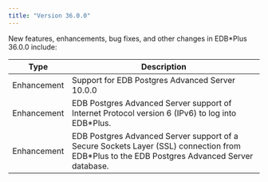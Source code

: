 ```yaml
---
title: "Version 36.0.0"
---
```

<div id="release_notes" class="registered_link"></div>

New features, enhancements, bug fixes, and other changes in EDB*Plus 36.0.0 include:

| Type        | Description                                                                                                                                  |
| ----------- | -------------------------------------------------------------------------------------------------------------------------------------------- | 
| Enhancement | Support for EDB Postgres Advanced Server 10.0.0                                                                                              |
| Enhancement | EDB Postgres Advanced Server support of Internet Protocol version 6 (IPv6) to log into EDB\*Plus.                                            |
| Enhancement | EDB Postgres Advanced Server support of a Secure Sockets Layer (SSL) connection from EDB\*Plus to the EDB Postgres Advanced Server database. |